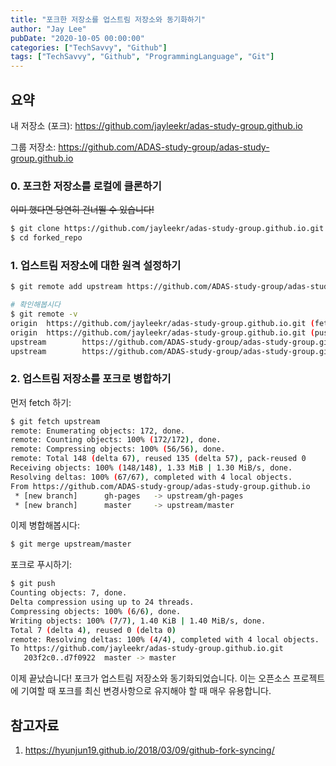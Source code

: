 ```yaml
---
title: "포크한 저장소를 업스트림 저장소와 동기화하기"
author: "Jay Lee"
pubDate: "2020-10-05 00:00:00"
categories: ["TechSavvy", "Github"]
tags: ["TechSavvy", "Github", "ProgrammingLanguage", "Git"]
---
```


## 요약

내 저장소 (포크): https://github.com/jayleekr/adas-study-group.github.io

그룹 저장소: https://github.com/ADAS-study-group/adas-study-group.github.io

### 0. 포크한 저장소를 로컬에 클론하기

~~이미 했다면 당연히 건너뛸 수 있습니다!~~

``` sh
$ git clone https://github.com/jayleekr/adas-study-group.github.io.git forked_repo
$ cd forked_repo
```

### 1. 업스트림 저장소에 대한 원격 설정하기

``` sh
$ git remote add upstream https://github.com/ADAS-study-group/adas-study-group.github.io.git

# 확인해봅시다
$ git remote -v
origin  https://github.com/jayleekr/adas-study-group.github.io.git (fetch)
origin  https://github.com/jayleekr/adas-study-group.github.io.git (push)
upstream        https://github.com/ADAS-study-group/adas-study-group.github.io.git (fetch)
upstream        https://github.com/ADAS-study-group/adas-study-group.github.io.git (push)
```

### 2. 업스트림 저장소를 포크로 병합하기

먼저 fetch 하기:

``` sh
$ git fetch upstream
remote: Enumerating objects: 172, done.
remote: Counting objects: 100% (172/172), done.
remote: Compressing objects: 100% (56/56), done.
remote: Total 148 (delta 67), reused 135 (delta 57), pack-reused 0
Receiving objects: 100% (148/148), 1.33 MiB | 1.30 MiB/s, done.
Resolving deltas: 100% (67/67), completed with 4 local objects.
From https://github.com/ADAS-study-group/adas-study-group.github.io
 * [new branch]      gh-pages   -> upstream/gh-pages
 * [new branch]      master     -> upstream/master
``` 

이제 병합해봅시다:

``` sh
$ git merge upstream/master
```

포크로 푸시하기:

``` sh
$ git push
Counting objects: 7, done.
Delta compression using up to 24 threads.
Compressing objects: 100% (6/6), done.
Writing objects: 100% (7/7), 1.40 KiB | 1.40 MiB/s, done.
Total 7 (delta 4), reused 0 (delta 0)
remote: Resolving deltas: 100% (4/4), completed with 4 local objects.
To https://github.com/jayleekr/adas-study-group.github.io.git
   203f2c0..d7f0922  master -> master
```

이제 끝났습니다! 포크가 업스트림 저장소와 동기화되었습니다. 이는 오픈소스 프로젝트에 기여할 때 포크를 최신 변경사항으로 유지해야 할 때 매우 유용합니다.

## 참고자료

1. https://hyunjun19.github.io/2018/03/09/github-fork-syncing/